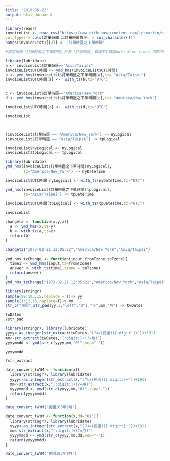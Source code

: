 ```yaml
---
title: '2019-05-22'
output: html_document
---
```


```r
library(readr)
invoiceList <- read_csv("https://raw.githubusercontent.com/tpemartin/github-data/master/invoiceList.csv",
col_types = cols(訂單時間.以訂單時區顯示. = col_character()))
names(invoiceList)[[2]] <- "訂單時區之下單時間"
```

```r

#請將每個「訂單時區之下單時間」依其「訂單時區」轉成UTC時間date time class（即POSIXct class）後，存在「UTC時間」對應的位置裡。最後一行請打本題答案物件invoiceList。

library(lubridate)
a <- invoiceList$訂單時區=="Asia/Taipei"
invoiceList$UTC時間 <- ymd_hms(invoiceList$UTC時間)
b <- ymd_hms(invoiceList$訂單時區之下單時間[a],tz= "Asia/Taipei")
invoiceList$UTC時間[a] <-  with_tz(b,tz="UTC")


c <- invoiceList$訂單時區=="America/New_York"
d <- ymd_hms(invoiceList$訂單時區之下單時間[c],tz= "America/New_York")

invoiceList$UTC時間[c] <-  with_tz(d,tz="UTC")

invoiceList




```

```r
(invoiceList$訂單時區 == "America/New_York") -> nyLogical
(invoiceList$訂單時區 == "Asia/Taipei") -> tpLogical

invoiceList$nyLogical <- nyLogical
invoiceList$tpLogical <- tpLogical

library(lubridate)
ymd_hms(invoiceList$訂單時區之下單時間[nyLogical],
        tz="America/New_York") -> nyDateTime

invoiceList$UTC時間[nyLogical] <- with_tz(nyDateTime,tz="UTC")

ymd_hms(invoiceList$訂單時區之下單時間[tpLogical],
        tz="Asia/Taipei") -> tpDateTime

invoiceList$UTC時間[tpLogical] <- with_tz(tpDateTime,tz="UTC")

invoiceList
```

```r
changetz <- function(x,y,z){
  a <- ymd_hms(x,tz=y)
  b <- with_tz(a,tz=z)
  return(b)
}

changetz("1973-02-21 12:05:22","America/New_York","Asia/Taipei")

```

```r
ymd_hms_tzChange <- function(input,fromTzone,toTzone){
  time1 <- ymd_hms(input,tz=fromTzone)
  answer <- with_tz(time1,tzone = toTzone)
  return(answer)
}
ymd_hms_tzChange("1973-02-21 12:05:22","America/New_York","Asia/Taipei")
```

```r
library(stringr)
sample(99:103,15,replace = T)-> yy
sample(1:12,15,replace=T)-> mm
str_c("民國",str_pad(yy,3,"left","0"),"年",mm,"月") -> twDates

twDates
?str_pad
```

```r
library(stringr); library(lubridate)
yyyy<-as.integer(str_extract(twDates,"(?<=(民國))[:digit:]+"))+1911
mm<-str_extract(twDates,"[:digit:]+(?=月)")
yyyymmdd <- ymd(str_c(yyyy,mm,"01",sep="-"))

yyyymmdd

?str_extract
```

```r
date_convert_twYM <- function(x){
  library(stringr); library(lubridate)
  yyyy<-as.integer(str_extract(x,"(?<=(民國))[:digit:]+"))+1911
  mm<-str_extract(x,"[:digit:]+(?=月)")
  yyyymmdd <- ymd(str_c(yyyy,mm,"01",sep="-"))
  return(yyyymmdd)
}

date_convert_twYM("民國103年9月")
```

```r

date_convert_twYM <- function(x,dd="01"){
  library(stringr); library(lubridate)
  yyyy<-as.integer(str_extract(x,"(?<=(民國))[:digit:]+"))+1911
  mm<-str_extract(x,"[:digit:]+(?=月)")
  yyyymmdd <- ymd(str_c(yyyy,mm,dd,sep="-"))
  return(yyyymmdd)
}

date_convert_twYM("民國103年9月")

```





